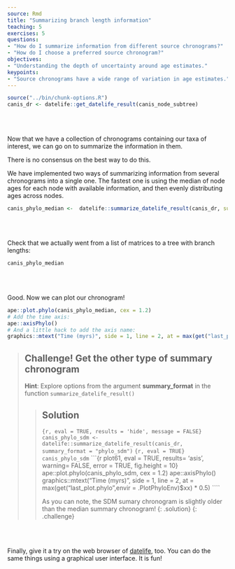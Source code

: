 ```yaml
---
source: Rmd
title: "Summarizing branch length information"
teaching: 5
exercises: 5
questions:
- "How do I summarize information from different source chronograms?"
- "How do I choose a preferred source chronogram?"
objectives:
- "Understanding the depth of uncertainty around age estimates."
keypoints:
- "Source chronograms have a wide range of variation in age estimates."
---
```

```r
source("../bin/chunk-options.R")
canis_dr <- datelife::get_datelife_result(canis_node_subtree)
```

<br/>
<br/>

Now that we have a collection of chronograms containing our taxa of interest, we can go on to summarize the information in them.

There is no consensus on the best way to do this.

We have implemented two ways of summarizing information from several chronograms into a single one.
The fastest one is using the median of node ages for each node with available information, and then evenly distributing ages across nodes.

```r
canis_phylo_median <-  datelife::summarize_datelife_result(canis_dr, summary_format = "phylo_median")
```

<br/>
<br/>

Check that we actually went from a list of matrices to a tree with branch lengths:
```r
canis_phylo_median
````

<br/>
<br/>

Good. Now we can plot our chronogram!

```r
ape::plot.phylo(canis_phylo_median, cex = 1.2)
# Add the time axis:
ape::axisPhylo()
# And a little hack to add the axis name:
graphics::mtext("Time (myrs)", side = 1, line = 2, at = max(get("last_plot.phylo",envir = .PlotPhyloEnv)$xx) * 0.5)
````

> ## Challenge! Get the other type of summary chronogram
>
> **Hint**: Explore options from the argument **summary_format** in the function `summarize_datelife_result()`
>
> >
> > ## Solution
> > ```{r, eval = TRUE, results = 'hide', message = FALSE}
> > canis_phylo_sdm <-  datelife::summarize_datelife_result(canis_dr, summary_format = "phylo_sdm")
> > ```
> > ```{r, eval = TRUE}
> > canis_phylo_sdm
> > ```
> > ```{r plot61, eval = TRUE, results= 'asis', warning= FALSE, error = TRUE, fig.height = 10}
> > ape::plot.phylo(canis_phylo_sdm, cex = 1.2)
> > ape::axisPhylo()
> > graphics::mtext("Time (myrs)", side = 1, line = 2, at = max(get("last_plot.phylo",envir = .PlotPhyloEnv)$xx) * 0.5)
> > ````
> >
> > As you can note, the SDM sumary chronogram is slightly older than the median summary chronogram!
> {: .solution}
{: .challenge}

<br/>
<br/>

Finally, give it a try on the web browser of [datelife](http://datelife.org/query/), too.
You can do the same things using a graphical user interface. It is fun!

<br/>
<br/>
